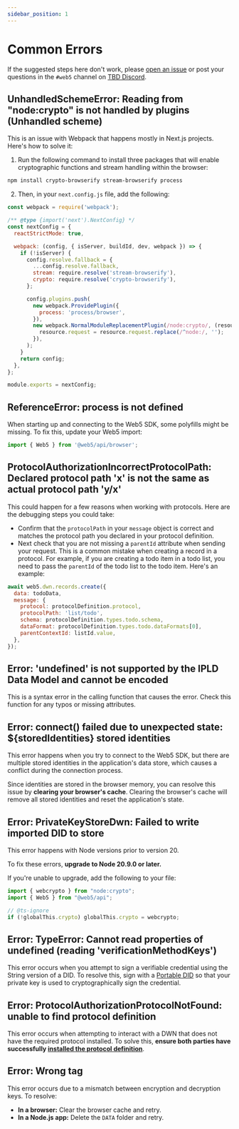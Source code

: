 ```yaml
---
sidebar_position: 1
---
```


# Common Errors
If the suggested steps here don't work, please [open an issue](https://github.com/TBD54566975/developer.tbd.website/issues) or post your questions in the `#web5` channel on [TBD Discord](https://discord.com/invite/TBD).

## UnhandledSchemeError: Reading from "node:crypto" is not handled by plugins (Unhandled scheme)

This is an issue with Webpack that happens mostly in Next.js projects. Here's how to solve it:

1. Run the following command to install three packages that will enable cryptographic functions and stream handling within the browser:

```bash
npm install crypto-browserify stream-browserify process
```

2. Then, in your `next.config.js` file, add the following:

```js
const webpack = require('webpack');

/** @type {import('next').NextConfig} */
const nextConfig = {
  reactStrictMode: true,

  webpack: (config, { isServer, buildId, dev, webpack }) => {
    if (!isServer) {
      config.resolve.fallback = {
        ...config.resolve.fallback,
        stream: require.resolve('stream-browserify'),
        crypto: require.resolve('crypto-browserify'),
      };

      config.plugins.push(
        new webpack.ProvidePlugin({
          process: 'process/browser',
        }),
        new webpack.NormalModuleReplacementPlugin(/node:crypto/, (resource) => {
          resource.request = resource.request.replace(/^node:/, '');
        }),
      );
    }
    return config;
  },
};

module.exports = nextConfig;
```

## ReferenceError: process is not defined

When starting up and connecting to the Web5 SDK, some polyfills might be missing. To fix this, update your Web5 import:

```js
import { Web5 } from '@web5/api/browser';
```

## ProtocolAuthorizationIncorrectProtocolPath: Declared protocol path 'x' is not the same as actual protocol path 'y/x'

This could happen for a few reasons when working with protocols. Here are the debugging steps you could take:

- Confirm that the `protocolPath` in your `message` object is correct and matches the protocol path you declared in your protocol definition.
- Next check that you are not missing a `parentId` attribute when sending your request. This is a common mistake when creating a record in a protocol. For example, if you are creating a todo item in a todo list, you need to pass the `parentId` of the todo list to the todo item. Here's an example:

```js
await web5.dwn.records.create({
  data: todoData,
  message: {
    protocol: protocolDefinition.protocol,
    protocolPath: 'list/todo',
    schema: protocolDefinition.types.todo.schema,
    dataFormat: protocolDefinition.types.todo.dataFormats[0],
    parentContextId: listId.value,
  },
});
```

## Error: 'undefined' is not supported by the IPLD Data Model and cannot be encoded

This is a syntax error in the calling function that causes the error. Check this function for any typos or missing attributes.

## Error: connect() failed due to unexpected state: $\{storedIdentities} stored identities

This error happens when you try to connect to the Web5 SDK, but there are multiple stored identities in the application's data store, which causes a conflict during the connection process.

Since identities are stored in the browser memory, you can resolve this issue by **clearing your browser's cache**. Clearing the browser's cache will remove all stored identities and reset the application's state.


## Error: PrivateKeyStoreDwn: Failed to write imported DID to store

This error happens with Node versions prior to version 20.

To fix these errors, **upgrade to Node 20.9.0 or later.**

If you're unable to upgrade, add the following to your file:

```js
import { webcrypto } from "node:crypto";
import { Web5 } from "@web5/api";

// @ts-ignore
if (!globalThis.crypto) globalThis.crypto = webcrypto;
```

## Error: TypeError: Cannot read properties of undefined (reading 'verificationMethodKeys')

This error occurs when you attempt to sign a verifiable credential using the String version of a DID. To resolve this, sign with a [Portable DID](/glossary#portable-did) so that your private key is used to cryptographically sign the credential.

## Error: ProtocolAuthorizationProtocolNotFound: unable to find protocol definition

This error occurs when attempting to interact with a DWN that does not have the required protocol installed. To solve this, **ensure both parties have successfully [installed the protocol definition](/decentralized-web-nodes/what-are-protocols#installing-a-protocol)**.

## Error: Wrong tag

This error occurs due to a mismatch between encryption and decryption keys. To resolve:

* **In a browser:** Clear the browser cache and retry.
* **In a Node.js app:** Delete the `DATA` folder and retry.
